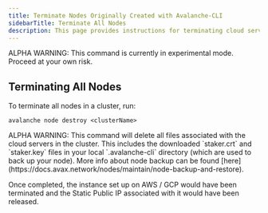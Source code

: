 ```yaml
---
title: Terminate Nodes Originally Created with Avalanche-CLI
sidebarTitle: Terminate All Nodes
description: This page provides instructions for terminating cloud server nodes created by Avalanche-CLI.
---
```


<Callout type="warning">
    ALPHA WARNING: This command is currently in experimental mode. Proceed at your own risk.

</Callout>


Terminating All Nodes[​](#terminating-all-nodes "Direct link to heading")
-------------------------------------------------------------------------

To terminate all nodes in a cluster, run:

```
avalanche node destroy <clusterName>
```

<Callout type="warning">
    ALPHA WARNING: This command will delete all files associated with the cloud servers in the cluster. This includes the downloaded `staker.crt` and `staker.key` files in your local `.avalanche-cli` directory (which are used to back up your node). More info about node backup can be found [here](https://docs.avax.network/nodes/maintain/node-backup-and-restore).

</Callout>


Once completed, the instance set up on AWS / GCP would have been terminated and the Static Public IP associated with it would have been released.